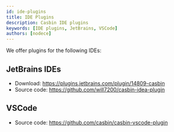 ```yaml
---
id: ide-plugins
title: IDE Plugins
description: Casbin IDE plugins
keywords: [IDE plugins, JetBrains, VSCode]
authors: [nodece]
---
```


We offer plugins for the following IDEs:

## JetBrains IDEs

- Download: <https://plugins.jetbrains.com/plugin/14809-casbin>
- Source code: <https://github.com/will7200/casbin-idea-plugin>

## VSCode

- Source code: <https://github.com/casbin/casbin-vscode-plugin>
